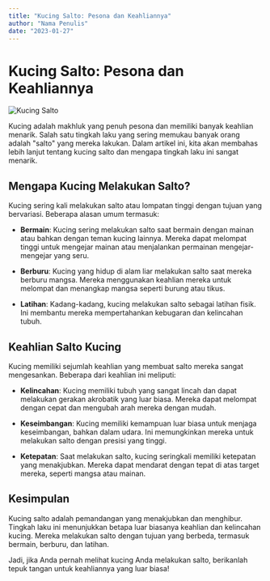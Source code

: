 ```yaml
---
title: "Kucing Salto: Pesona dan Keahliannya"
author: "Nama Penulis"
date: "2023-01-27"
---
```


# Kucing Salto: Pesona dan Keahliannya

![Kucing Salto](gambar-kucing.jpg)

Kucing adalah makhluk yang penuh pesona dan memiliki banyak keahlian menarik. Salah satu tingkah laku yang sering memukau banyak orang adalah "salto" yang mereka lakukan. Dalam artikel ini, kita akan membahas lebih lanjut tentang kucing salto dan mengapa tingkah laku ini sangat menarik.

## Mengapa Kucing Melakukan Salto?

Kucing sering kali melakukan salto atau lompatan tinggi dengan tujuan yang bervariasi. Beberapa alasan umum termasuk:

- **Bermain**: Kucing sering melakukan salto saat bermain dengan mainan atau bahkan dengan teman kucing lainnya. Mereka dapat melompat tinggi untuk mengejar mainan atau menjalankan permainan mengejar-mengejar yang seru.

- **Berburu**: Kucing yang hidup di alam liar melakukan salto saat mereka berburu mangsa. Mereka menggunakan keahlian mereka untuk melompat dan menangkap mangsa seperti burung atau tikus.

- **Latihan**: Kadang-kadang, kucing melakukan salto sebagai latihan fisik. Ini membantu mereka mempertahankan kebugaran dan kelincahan tubuh.

## Keahlian Salto Kucing

Kucing memiliki sejumlah keahlian yang membuat salto mereka sangat mengesankan. Beberapa dari keahlian ini meliputi:

- **Kelincahan**: Kucing memiliki tubuh yang sangat lincah dan dapat melakukan gerakan akrobatik yang luar biasa. Mereka dapat melompat dengan cepat dan mengubah arah mereka dengan mudah.

- **Keseimbangan**: Kucing memiliki kemampuan luar biasa untuk menjaga keseimbangan, bahkan dalam udara. Ini memungkinkan mereka untuk melakukan salto dengan presisi yang tinggi.

- **Ketepatan**: Saat melakukan salto, kucing seringkali memiliki ketepatan yang menakjubkan. Mereka dapat mendarat dengan tepat di atas target mereka, seperti mangsa atau mainan.

## Kesimpulan

Kucing salto adalah pemandangan yang menakjubkan dan menghibur. Tingkah laku ini menunjukkan betapa luar biasanya keahlian dan kelincahan kucing. Mereka melakukan salto dengan tujuan yang berbeda, termasuk bermain, berburu, dan latihan.

Jadi, jika Anda pernah melihat kucing Anda melakukan salto, berikanlah tepuk tangan untuk keahliannya yang luar biasa!
